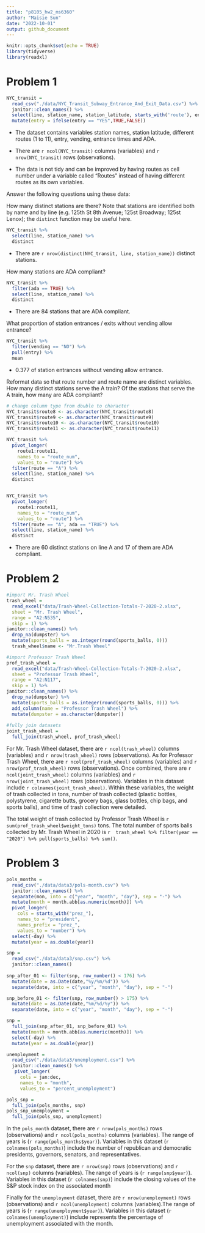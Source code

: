 ```yaml
---
title: "p8105_hw2_ms6360"
author: "Maisie Sun"
date: "2022-10-01"
output: github_document
---
```


```r
knitr::opts_chunk$set(echo = TRUE)
library(tidyverse)
library(readxl)
```

# Problem 1

```r
NYC_transit = 
  read_csv("./data/NYC_Transit_Subway_Entrance_And_Exit_Data.csv") %>%
  janitor::clean_names() %>%
  select(line, station_name, station_latitude, starts_with('route'), entry, vending, entrance_type, ada) %>% 
  mutate(entry = ifelse(entry == "YES",TRUE,FALSE))
```

* The dataset contains variables station names, station latitude, different routes (1 to 11), entry, vending, entrance times and ADA. 

* There are `r ncol(NYC_transit)` columns (variables) and `r nrow(NYC_transit)` rows (observations). 

* The data is not tidy and can be improved by having routes as cell number under a variable called "Routes" instead of having different routes as its own variables.

Answer the following questions using these data:

How many distinct stations are there? Note that stations are identified both by name and by line (e.g. 125th St 8th Avenue; 125st Broadway; 125st Lenox); the `distinct` function may be useful here.

```r
NYC_transit %>%
  select(line, station_name) %>%
  distinct
```

* There are `r nrow(distinct(NYC_transit, line, station_name))` distinct stations.

How many stations are ADA compliant?

```r
NYC_transit %>%
  filter(ada == TRUE) %>%
  select(line, station_name) %>%
  distinct
```

* There are 84 stations that are ADA compliant.

What proportion of station entrances / exits without vending allow entrance?

```r
NYC_transit %>%
  filter(vending == "NO") %>%
  pull(entry) %>%
  mean
```

* 0.377 of station entrances without vending allow entrance.

Reformat data so that route number and route name are distinct variables. How many distinct stations serve the A train? Of the stations that serve the A train, how many are ADA compliant?

```r
# change column type from double to character
NYC_transit$route8 <- as.character(NYC_transit$route8)  
NYC_transit$route9 <- as.character(NYC_transit$route9)  
NYC_transit$route10 <- as.character(NYC_transit$route10)  
NYC_transit$route11 <- as.character(NYC_transit$route11)  

NYC_transit %>%
  pivot_longer(
    route1:route11,
    names_to = "route_num",
    values_to = "route") %>%
  filter(route == "A") %>%
  select(line, station_name) %>%
  distinct


NYC_transit %>%
  pivot_longer(
    route1:route11,
    names_to = "route_num",
    values_to = "route") %>%
  filter(route == "A", ada == "TRUE") %>%
  select(line, station_name) %>%
  distinct
```

* There are 60 distinct stations on line A and 17 of them are ADA compliant.

# Problem 2

```r
#import Mr. Trash Wheel
trash_wheel = 
  read_excel("data/Trash-Wheel-Collection-Totals-7-2020-2.xlsx",
  sheet = "Mr. Trash Wheel",
  range = "A2:N535",
  skip = 1) %>%
janitor::clean_names() %>%
  drop_na(dumpster) %>%
  mutate(sports_balls = as.integer(round(sports_balls, 0)))
  trash_wheel$name <- "Mr.Trash Wheel"

#import Professor Trash Wheel
prof_trash_wheel = 
  read_excel("data/Trash-Wheel-Collection-Totals-7-2020-2.xlsx",
  sheet = "Professor Trash Wheel",
  range = "A2:N117",
  skip = 1) %>%
janitor::clean_names() %>%
  drop_na(dumpster) %>%
  mutate(sports_balls = as.integer(round(sports_balls, 0))) %>%
  add_column(name = "Professor Trash Wheel") %>%
  mutate(dumpster = as.character(dumpster))
  
#fully join datasets
joint_trash_wheel = 
  full_join(trash_wheel, prof_trash_wheel)
```

For Mr. Trash Wheel dataset, there are `r ncol(trash_wheel)` columns (variables) and `r nrow(trash_wheel)` rows (observations). As for Professor Trash Wheel, there are `r ncol(prof_trash_wheel)` columns (variables) and `r nrow(prof_trash_wheel)` rows (observations). Once combined, there are `r ncol(joint_trash_wheel)` columns (variables) and `r nrow(joint_trash_wheel)` rows (observations). Variables in this dataset include `r colnames(joint_trash_wheel)`. Within these variables, the weight of trash collected in tons, number of trash collected (plastic bottles, polystyrene, cigarette butts, grocery bags, glass bottles, chip bags, and sports balls), and time of trash collection were detailed.

The total weight of trash collected by Professor Trash Wheel is `r sum(prof_trash_wheel$weight_tons)` tons. The total number of sports balls collected by Mr. Trash Wheel in 2020 is `r  trash_wheel %>% filter(year == "2020") %>% pull(sports_balls) %>% sum()`.

# Problem 3

```r
pols_months = 
  read_csv("./data/data3/pols-month.csv") %>%
  janitor::clean_names() %>%
  separate(mon, into = c("year", "month", "day"), sep = "-") %>%
  mutate(month = month.abb[as.numeric(month)]) %>%
  pivot_longer( 
    cols = starts_with("prez_"),
    names_to = "president",
    names_prefix = "prez_",
    values_to = "number") %>%
  select(-day) %>%
  mutate(year = as.double(year))
```

```r
snp = 
  read_csv("./data/data3/snp.csv") %>%
  janitor::clean_names()
  
snp_after_01 <- filter(snp, row_number() < 176) %>%
  mutate(date = as.Date(date,"%y/%m/%d")) %>%
  separate(date, into = c("year", "month", "day"), sep = "-")

snp_before_01 <- filter(snp, row_number() > 175) %>%
  mutate(date = as.Date(date,"%m/%d/%y")) %>%
  separate(date, into = c("year", "month", "day"), sep = "-")

snp = 
  full_join(snp_after_01, snp_before_01) %>%
  mutate(month = month.abb[as.numeric(month)]) %>%
  select(-day) %>%
  mutate(year = as.double(year))
```

```r
unemployment = 
  read_csv("./data/data3/unemployment.csv") %>%
  janitor::clean_names() %>%
   pivot_longer( 
     cols = jan:dec,
     names_to = "month",
     values_to = "percent_unemployment")

pols_snp = 
  full_join(pols_months, snp)
pols_snp_unemployment = 
  full_join(pols_snp, unemployment)
```

In the `pols_month` dataset, there are `r nrow(pols_months)` rows (observations) and `r ncol(pols_months)` columns (variables). The range of years is (`r range(pols_months$year)`). Variables in this dataset (`r colnames(pols_months)`) include the number of republican and democratic presidents, governors, senators, and representatives.

For the `snp` dataset, there are `r nrow(snp)` rows (observations) and `r ncol(snp)` columns (variables). The range of years is (`r range(snp$year)`). Variables in this dataset (`r colnames(snp)`) include the closing values of the S&P stock index on the associated month

Finally for the `unemployment` dataset, there are `r nrow(unemployment)` rows (observations) and `r ncol(unemployment)` columns (variables).The range of years is (`r range(unemployment$year)`). Variables in this dataset (`r colnames(unemployment)`) include represents the percentage of unemployment associated with the month.